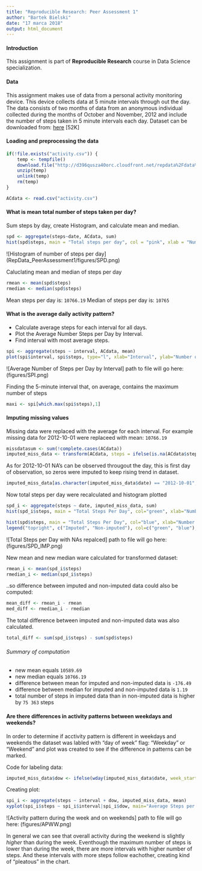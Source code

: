 ---
title: "Reproducible Research: Peer Assessment 1"
author: "Bartek Bielski"
date: "17 marca 2018"
output: html_document
---


#### Introduction
This assignment is part of **Reproducible Research** course in Data Science specialization. 

#### Data 
This assignment makes use of data from a personal activity monitoring device. This device collects data at 5 minute intervals through out the day. The data consists of two months of data from an anonymous individual collected during the months of October and November, 2012 and include the number of steps taken in 5 minute intervals each day. 
Dataset can be downloaded from: [here](https://d396qusza40orc.cloudfront.net/repdata%2Fdata%2Factivity.zip) [52K]


#### Loading and preprocessing the data
```r
if(!file.exists("activity.csv")) {
    temp <- tempfile()
    download.file("http://d396qusza40orc.cloudfront.net/repdata%2Fdata%2Factivity.zip",temp)
    unzip(temp)
    unlink(temp)
    rm(temp)
}

ACdata <- read.csv("activity.csv")

```


#### What is mean total number of steps taken per day?
Sum steps by day, create Histogram, and calculate mean and median.
```r
spd <- aggregate(steps~date, ACdata, sum)
hist(spd$steps, main = "Total steps per day", col = "pink", xlab = "Number of steps")

```
![Histogram of number of steps per day] (RepData_PeerAssessment1/figures/SPD.png)


Caluclating mean and median of steps per day
```r
rmean <- mean(spd$steps)
rmedian <- median(spd$steps)
```
Mean steps per day is: `10766.19`
Median of steps per day is: `10765`


#### What is the average daily activity pattern?
* Calculate average steps for each interval for all days. 
* Plot the Average Number Steps per Day by Interval. 
* Find interval with most average steps. 

```r
spi <- aggregate(steps ~ interval, ACdata, mean)
plot(spi$interval, spi$steps, type="l", xlab="Interval", ylab="Number of Steps", main="Average Number of Steps per Day by Interval")
```
![Average Number of Steps per Day by Interval] path to file will go here: (figures/SPI.png)

Finding the 5-minute interval that, on average, contains the maximum number of steps
```r
maxi <- spi[which.max(spi$steps),1]
```

#### Imputing missing values

Missing data were replaced with the average for each interval. For example missing data for 2012-10-01 were replaceed with mean: ```10766.19```

```r
missdatasum <- sum(!complete.cases(ACdata))
imputed_miss_data <- transform(ACdata, steps = ifelse(is.na(ACdata$steps), spi$steps[match(ACdata$interval, spi$interval)], ACdata$steps))
```
As for 2012-10-01 NA's can be observed througout the day, this is first day of observation, so zeros were imputed to keep rising trend in dataset.

```r
imputed_miss_data[as.character(imputed_miss_data$date) == "2012-10-01", 1] <- 0
```
Now total steps per day were recalculated and histogram plotted

```r
spd_i <- aggregate(steps ~ date, imputed_miss_data, sum)
hist(spd_i$steps, main = "Total Steps Per Day", col="green", xlab="Number of Steps")

hist(spd$steps, main = "Total Steps Per Day", col="blue", xlab="Number of Steps", add=T)
legend("topright", c("Imputed", "Non-imputed"), col=c("green", "blue"), lwd=10)
```
![Total Steps per Day with NAs repalced] path to file will go here: (figures/SPD_IMP.png)

New mean and new median ware calculated for transformed dataset:
```r
rmean_i <- mean(spd_i$steps)
rmedian_i <- median(spd_i$steps)
```

..so difference between imputed and non-imputed data could also be computed:

```r
mean_diff <- rmean_i - rmean
med_diff <- rmedian_i - rmedian
```
The total difference between imputed and non-imputed data was also calculated.
```r
total_diff <- sum(spd_i$steps) - sum(spd$steps)
```
###### Summary of computation
* new mean equals ```10589.69```
* new median equals ```10766.19```
* difference between mean for imputed and non-imputed data is ```-176.49```
* difference between median for imputed and non-imputed data is ```1.19```
* total number of steps in imputed data than in non-imputed data is higher by ```75 363``` steps



#### Are there differences in activity patterns between weekdays and weekends?
In order to determine if acctivity pattern is different in weekdays and weekends the dataset was labled with "day of week" flag: "Weekday" or "Weekend"
and plot was created to see if the difference in patterns can be marked.

Code for labeling data:
```r
imputed_miss_data$dow <- ifelse(wday(imputed_miss_data$date, week_start = getOption("lubridate.week.start", 1)) %in% c(1,5), "Weekday", "Weekend")
```

Creating plot:
```r
spi_i <- aggregate(steps ~ interval + dow, imputed_miss_data, mean)
xyplot(spi_i$steps ~ spi_i$interval|spi_i$dow, main="Average Steps per Day by Interval",xlab="Interval", ylab="Steps",layout=c(1,2), type="l")
```
![Activity pattern during the week and on weekends] path to file will go here: (figures/APWW.png)

In general we can see that overall activity during the weekend is slightly *higher* than during the week. Eventhough the maximum number of steps is lower than during the week, there are more intervals with higher number of steps. And these intervals with more steps follow eachother, creating kind of "pleatous" in the chart.


